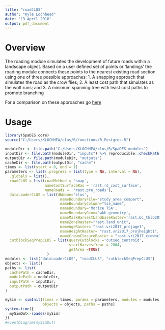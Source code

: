 ```yaml
---
title: "roadCLUS"
author: "Kyle Lochhead"
date: "13 April 2018"
output: pdf_document
---
```


# Overview

The roading module simulates the development of future roads within a landscape object. Based on a user defined set of points or 'landings' the roading module connects these points to the nearest existing road section using one of three possible approaches:
1. A snapping approach that simulates the road as the crow flies;
2. A least cost path that simulates as the wolf runs; and
3. A minimum spanning tree with least cost paths to promote branching

For a comparison on these approaches go [here](https://github.com/bcgov/clus/blob/master/reports/roads/draft-CLUS-roads.md)


# Usage

```r
library(SpaDES.core)
source("C:/Users/KLOCHHEA/clus/R/functions/R_Postgres.R")

moduleDir <- file.path("C:/Users/KLOCHHEA/clus/R/SpaDES-modules")
inputDir <- file.path(moduleDir, "inputs") %>% reproducible::checkPath(create = TRUE)
outputDir <- file.path(moduleDir, "outputs")
cacheDir <- file.path(outputDir, "cache")
times <- list(start = 0, end = 1)
parameters <- list(.progress = list(type = NA, interval = NA),
  .globals = list(),
  roadCLUS = list(roadMethod = 'snap', 
                  nameCostSurfaceRas = 'rast.rd_cost_surface', 
                  nameRoads =  'rast.pre_roads'),
  dataLoaderCLUS = list(dbName='clus',
                         nameBoundaryFile="study_area_compart",
                         nameBoundaryColumn="tsa_name",
                         nameBoundary='Morice TSA', 
                         nameBoundaryGeom='wkb_geometry',
                         nameMaskHarvestLandbaseRaster='rast.bc_thlb2018',
                         nameZoneRaster="rast.land_unit",
                         nameAgeRaster= "rast.vri2017_projage1",
                         nameHeightRaster= "rast.vri2017_projheight1",
                         nameCrownClosureRaster = "rast.vri2017_crownclosure"),
  cutblockSeqPrepCLUS = list(queryCutblocks ='cutseq_centroid',
                             startHarvestYear = 2004, 
                             getArea =TRUE)
                   )
modules <- list("dataLoaderCLUS", "roadCLUS", "cutblockSeqPrepCLUS")
objects <- list()
paths <- list(
  cachePath = cacheDir,
  modulePath = moduleDir,
  inputPath = inputDir,
  outputPath = outputDir
)

mySim <- simInit(times = times, params = parameters, modules = modules,
                 objects = objects, paths = paths)
system.time({
  mySimOut<-spades(mySim)
})
#eventDiagram(mySimOut)
```



